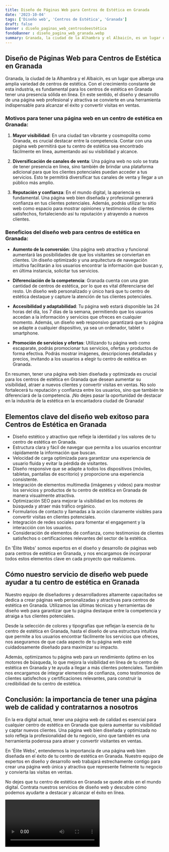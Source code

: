 ```yaml
---
title: Diseño de Páginas Web para Centros de Estética en Granada
date: '2023-10-04'
tags: ['Diseño web', 'Centros de Estética', 'Granada']
draft: false
banner : diseño_paginas_web_centrosdeestética
fondoBanner : diseño_pagina_web_granada.webp
summary: Granada, la ciudad de la Alhambra y el Albaicín, es un lugar que alberga una amplia variedad de centros de estética. Con el crecimiento constante de esta industria, es fundamental para los centros de estética en Granada tener una presencia sólida en línea. En este sentido, el diseño y desarrollo de una página web profesional y atractiva se convierte en una herramienta indispensable para alcanzar el éxito y convertir visitas en ventas.
---
```


## Diseño de Páginas Web para Centros de Estética en Granada

Granada, la ciudad de la Alhambra y el Albaicín, es un lugar que alberga una amplia variedad de centros de estética. Con el crecimiento constante de esta industria, es fundamental para los centros de estética en Granada tener una presencia sólida en línea. En este sentido, el diseño y desarrollo de una página web profesional y atractiva se convierte en una herramienta indispensable para alcanzar el éxito y convertir visitas en ventas.

### Motivos para tener una página web en un centro de estética en Granada:

1. **Mayor visibilidad**: En una ciudad tan vibrante y cosmopolita como Granada, es crucial destacar entre la competencia. Contar con una página web permitirá que tu centro de estética sea encontrado fácilmente en línea, aumentando así su visibilidad y alcance.

2. **Diversificación de canales de venta**: Una página web no solo se trata de tener presencia en línea, sino también de brindar una plataforma adicional para que los clientes potenciales puedan acceder a tus servicios. Esto te permitirá diversificar tus canales de venta y llegar a un público más amplio.

3. **Reputación y confianza**: En el mundo digital, la apariencia es fundamental. Una página web bien diseñada y profesional generará confianza en tus clientes potenciales. Además, podrás utilizar tu sitio web como espacio para mostrar opiniones y testimonios de clientes satisfechos, fortaleciendo así tu reputación y atrayendo a nuevos clientes.

### Beneficios del diseño web para centros de estética en Granada:

- **Aumento de la conversión**: Una página web atractiva y funcional aumentará las posibilidades de que los visitantes se conviertan en clientes. Un diseño optimizado y una arquitectura de navegación intuitiva facilitarán a los usuarios encontrar la información que buscan y, en última instancia, solicitar tus servicios.

- **Diferenciación de la competencia**: Granada cuenta con una gran cantidad de centros de estética, por lo que es vital diferenciarse del resto. Un diseño web personalizado y único hará que tu centro de estética destaque y capture la atención de tus clientes potenciales.

- **Accesibilidad y adaptabilidad**: Tu página web estará disponible las 24 horas del día, los 7 días de la semana, permitiendo que los usuarios accedan a la información y servicios que ofreces en cualquier momento. Además, un diseño web responsivo garantizará que tu página se adapte a cualquier dispositivo, ya sea un ordenador, tablet o smartphone.

- **Promoción de servicios y ofertas**: Utilizando tu página web como escaparate, podrás promocionar tus servicios, ofertas y productos de forma efectiva. Podrás mostrar imágenes, descripciones detalladas y precios, invitando a los usuarios a elegir tu centro de estética en Granada.

En resumen, tener una página web bien diseñada y optimizada es crucial para los centros de estética en Granada que desean aumentar su visibilidad, atraer a nuevos clientes y convertir visitas en ventas. No solo fortalecerá tu reputación y confianza entre los usuarios, sino que también te diferenciará de la competencia. ¡No dejes pasar la oportunidad de destacar en la industria de la estética en la encantadora ciudad de Granada!

<GifSeo />

<Cta />

## Elementos clave del diseño web exitoso para Centros de Estética en Granada

- Diseño estético y atractivo que refleje la identidad y los valores de tu centro de estética en Granada.
- Estructura clara y fácil de navegar que permita a los usuarios encontrar rápidamente la información que buscan.
- Velocidad de carga optimizada para garantizar una experiencia de usuario fluida y evitar la pérdida de visitantes.
- Diseño responsive que se adapte a todos los dispositivos (móviles, tabletas, pantallas de escritorio) y proporcione una experiencia consistente.
- Integración de elementos multimedia (imágenes y videos) para mostrar los servicios y productos de tu centro de estética en Granada de manera visualmente atractiva.
- Optimización SEO para mejorar la visibilidad en los motores de búsqueda y atraer más tráfico orgánico.
- Formularios de contacto y llamadas a la acción claramente visibles para convertir visitas en clientes potenciales.
- Integración de redes sociales para fomentar el engagement y la interacción con los usuarios.
- Consideración de elementos de confianza, como testimonios de clientes satisfechos o certificaciones relevantes del sector de la estética.

En 'Élite Webs' somos expertos en el diseño y desarrollo de páginas web para centros de estética en Granada, y nos encargamos de incorporar todos estos elementos clave en cada proyecto que realizamos.

## Cómo nuestro servicio de diseño web puede ayudar a tu centro de estética en Granada

Nuestro equipo de diseñadores y desarrolladores altamente capacitados se dedica a crear páginas web personalizadas y atractivas para centros de estética en Granada. Utilizamos las últimas técnicas y herramientas de diseño web para garantizar que tu página destaque entre la competencia y atraiga a tus clientes potenciales.

Desde la selección de colores y tipografías que reflejan la esencia de tu centro de estética en Granada, hasta el diseño de una estructura intuitiva que permite a los usuarios encontrar fácilmente los servicios que ofreces, nos aseguramos de que cada aspecto de tu página web esté cuidadosamente diseñado para maximizar su impacto.

Además, optimizamos tu página web para un rendimiento óptimo en los motores de búsqueda, lo que mejora la visibilidad en línea de tu centro de estética en Granada y te ayuda a llegar a más clientes potenciales. También nos encargamos de integrar elementos de confianza, como testimonios de clientes satisfechos y certificaciones relevantes, para construir la credibilidad de tu centro de estética.

## Conclusión: la importancia de tener una página web de calidad y contratarnos a nosotros

En la era digital actual, tener una página web de calidad es esencial para cualquier centro de estética en Granada que quiera aumentar su visibilidad y captar nuevos clientes. Una página web bien diseñada y optimizada no solo refleja la profesionalidad de tu negocio, sino que también es una herramienta poderosa para atraer y convertir visitantes en ventas.

En 'Élite Webs', entendemos la importancia de una página web bien diseñada en el éxito de tu centro de estética en Granada. Nuestro equipo de expertos en diseño y desarrollo web trabajará estrechamente contigo para crear una página web única y atractiva que represente fielmente tu negocio y convierta las visitas en ventas.

No dejes que tu centro de estética en Granada se quede atrás en el mundo digital. Contrata nuestros servicios de diseño web y descubre cómo podemos ayudarte a destacar y alcanzar el éxito en línea.

<Video />

<CtaBot job='Centros de Estética' city='Granada'/>

<Gmaps query='Granada+españa+maps' />